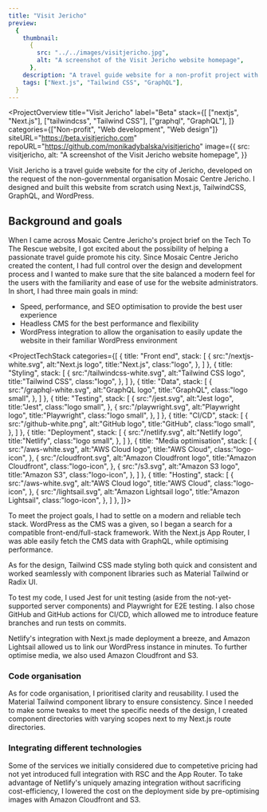```yaml
---
title: "Visit Jericho"
preview:
  {
    thumbnail:
      {
        src: "../../images/visitjericho.jpg",
        alt: "A screenshot of the Visit Jericho website homepage",
      },
    description: "A travel guide website for a non-profit project with Tech To The Rescue",
    tags: ["Next.js", "Tailwind CSS", "GraphQL"],
  }
---
```



<ProjectOverview
  title="Visit Jericho"
  label="Beta"
  stack={[
    ["nextjs", "Next.js"],
    ["tailwindcss", "Tailwind CSS"],
    ["graphql", "GraphQL"],
  ]}
  categories={["Non-profit", "Web development", "Web design"]}
  siteURL="https://beta.visitjericho.com"
  repoURL="https://github.com/monikadybalska/visitjericho"
  image={{
    src: visitjericho,
    alt: "A screenshot of the Visit Jericho website homepage",
  }}
>

Visit Jericho is a travel guide website for the city of Jericho,
developed on the request of the non-governmental organisation Mosaic
Centre Jericho. I designed and built this website from scratch using
Next.js, TailwindCSS, GraphQL, and WordPress.

</ProjectOverview>

<section>

## Background and goals

When I came across Mosaic Centre Jericho's project brief on the Tech To
The Rescue website, I got excited about the possibility of helping a
passionate travel guide promote his city. Since Mosaic Centre Jericho
created the content, I had full control over the design and development
process and I wanted to make sure that the site balanced a modern feel for
the users with the familiarity and ease of use for the website
administrators. In short, I had three main goals in mind:

- Speed, performance, and SEO optimisation to provide the best user
  experience
- Headless CMS for the best performance and flexibility
- WordPress integration to allow the organisation to easily update the website in their familiar WordPress environment

</section>

<ProjectTechStack categories={[
  {
    title: "Front end",
    stack: [
      {
        src:"/nextjs-white.svg",
        alt:"Next.js logo",
        title:"Next.js",
        class:"logo",
      },
    ]
  },
  {
    title: "Styling",
    stack: [
      {
        src:"/tailwindcss-white.svg",
        alt:"Tailwind CSS logo",
        title:"Tailwind CSS",
        class:"logo",
      },
    ]
  },
  {
    title: "Data",
    stack: [
      {
        src:"/graphql-white.svg",
        alt:"GraphQL logo",
        title:"GraphQL",
        class:"logo small",
      },
    ]
  },
  {
    title: "Testing",
    stack: [
      {
        src:"/jest.svg",
        alt:"Jest logo",
        title:"Jest",
        class:"logo small",
      },
      {
        src:"/playwright.svg",
        alt:"Playwright logo",
        title:"Playwright",
        class:"logo small",
      },
    ]
  },
  {
    title: "CI/CD",
    stack: [
      {
        src:"/github-white.png",
        alt:"GitHub logo",
        title:"GitHub",
        class:"logo small",
      },
    ]
  },
  {
    title: "Deployment",
    stack: [
      {
        src:"/netlify.svg",
        alt:"Netlify logo",
        title:"Netlify",
        class:"logo small",
      },
    ]
  },
  {
    title: "Media optimisation",
    stack: [
      {
        src:"/aws-white.svg",
        alt:"AWS Cloud logo",
        title:"AWS Cloud",
        class:"logo-icon",
      },
      {
        src:"/cloudfront.svg",
        alt:"Amazon Cloudfront logo",
        title:"Amazon Cloudfront",
        class:"logo-icon",
      },
      {
        src:"/s3.svg",
        alt:"Amazon S3 logo",
        title:"Amazon S3",
        class:"logo-icon",
      },
    ]
  },
  {
    title: "Hosting",
    stack: [
      {
        src:"/aws-white.svg",
        alt:"AWS Cloud logo",
        title:"AWS Cloud",
        class:"logo-icon",
      },
      {
        src:"/lightsail.svg",
        alt:"Amazon Lightsail logo",
        title:"Amazon Lightsail",
        class:"logo-icon",
      },
    ]
  },
]}>

To meet the project goals, I had to settle on a modern and reliable
tech stack. WordPress as the CMS was a given, so I began a search for
a compatible front-end/full-stack framework. With the Next.js App
Router, I was able easily fetch the CMS data with GraphQL, while
optimising performance.

As for the design, Tailwind CSS made styling both quick and consistent
and worked seamlessly with component libraries such as Material
Tailwind or Radix UI.

To test my code, I used Jest for unit testing (aside from the
not-yet-supported server components) and Playwright for E2E testing. I
also chose GitHub and GitHub actions for CI/CD, which allowed me to
introduce feature branches and run tests on commits.

Netlify's integration with Next.js made deployment a breeze, and
Amazon Lightsail allowed us to link our WordPress instance in minutes.
To further optimise media, we also used Amazon Cloudfront and S3.

</ProjectTechStack>

<ProjectChallenges>

<Fragment slot="first-col">

### Code organisation

As for code organisation, I prioritised clarity and reusability. I
used the Material Tailwind component library to ensure consistency.
Since I needed to make some tweaks to meet the specific needs of the
design, I created component directories with varying scopes next to my
Next.js route directories.

</Fragment>

<Fragment slot="second-col">

### Integrating different technologies

Some of the services we initially considered due to competetive
pricing had not yet introduced full integration with RSC and the App
Router. To take advantage of Netlify's uniquely amazing integration
without sacrificing cost-efficiency, I lowered the cost on the
deployment side by pre-optimising images with Amazon Cloudfront and
S3.

</Fragment>

</ProjectChallenges>
